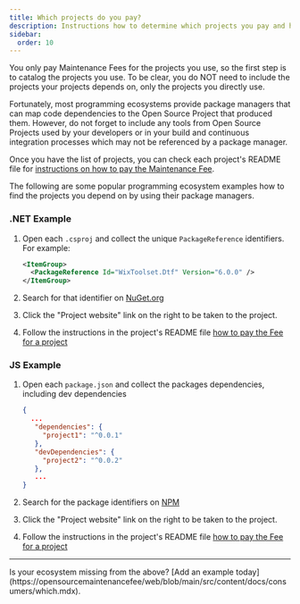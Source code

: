 ```yaml
---
title: Which projects do you pay?
description: Instructions how to determine which projects you pay and how to pay them.
sidebar:
  order: 10
---
```



You only pay Maintenance Fees for the projects you use, so the first step is to catalog the projects you use. To be clear, you do NOT need to include the projects your projects depends on, only the projects you directly use.

Fortunately, most programming ecosystems provide package managers that can map code dependencies to the Open Source Project that produced them. However, do not forget to include any tools from Open Source Projects used by your developers or in your build and continuous integration processes which may not be referenced by a package manager.

Once you have the list of projects, you can check each project's README file for [instructions on how to pay the Maintenance Fee](/consumers/pay/).

The following are some popular programming ecosystem examples how to find the projects you depend on by using their package managers.

### .NET Example

1. Open each `.csproj` and collect the unique `PackageReference` identifiers. For example:
   ```xml
   <ItemGroup>
     <PackageReference Id="WixToolset.Dtf" Version="6.0.0" />
   </ItemGroup>
   ```

2. Search for that identifier on [NuGet.org](https://nuget.org)

3. Click the "Project website" link on the right to be taken to the project.

4. Follow the instructions in the project's README file [how to pay the Fee for a project](/consumers/pay/)

### JS Example

1. Open each `package.json` and collect the packages dependencies, including dev dependencies

   ```json
   {
     ...
      "dependencies": {
        "project1": "^0.0.1"
      },
      "devDependencies": {
        "project2": "^0.0.2"
      },
      ...
   }
   ```

2. Search for the package identifiers on [NPM](https://npmjs.org)

3. Click the "Project website" link on the right to be taken to the project.

4. Follow the instructions in the project's README file [how to pay the Fee for a project](/consumers/pay/)

---

<Aside type='tip' title='Maintainers'>
Is your ecosystem missing from the above? [Add an example today](https://opensourcemaintenancefee/web/blob/main/src/content/docs/consumers/which.mdx).
</Aside>
